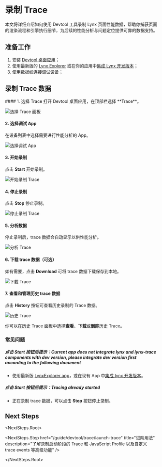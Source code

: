 <style>{`
  .full_image {
    width: 750px;
    margin: 20px;
  }
`}</style>


# 录制 Trace

本文将详细介绍如何使用 Devtool 工具录制 Lynx 页面性能数据，帮助你捕获页面的渲染流程和引擎执行细节，为后续的性能分析与问题定位提供可靠的数据支持。

## 准备工作

1. 安装 [Devtool 桌面应用](/guide/devtool/panels.html#run-lynx-devtool-desktop-application)；
2. 使用最新版的 [Lynx Explorer](https://github.com/lynx-family/lynx/releases) 或在你的应用中[集成 Lynx 开发版本](/guide/start/integrate-lynx-dev-version.html)；
3. 使用数据线连接调试设备；

## 录制 Trace 数据

<Steps>
#### 1. 选择 Trace
打开 Devtool 桌面应用，在顶部栏选择 **Trace**。

<img
  src="https://lf-lynx.tiktok-cdns.com/obj/lynx-artifacts-oss-sg/plugin/static/select-lynx-trace-panel-latest2.png"
  alt="选择 Trace 面板"
  className="full_image"
/>

#### 2. 选择调试 App

在设备列表中选择需要进行性能分析的 App。

<img
  src="https://lf-lynx.tiktok-cdns.com/obj/lynx-artifacts-oss-sg/plugin/static/select-target-app-latest.png"
  alt="选择调试 App"
  className="full_image"
/>

#### 3. 开始录制

点击 **Start** 开始录制。

<img
  src="https://lf-lynx.tiktok-cdns.com/obj/lynx-artifacts-oss-sg/plugin/static/start-trace-latest.png"
  alt="开始录制 Trace"
  className="full_image"
/>

#### 4. 停止录制

点击 **Stop** 停止录制。

<img
  src="https://lf-lynx.tiktok-cdns.com/obj/lynx-artifacts-oss-sg/plugin/static/stop-trace-latest.png"
  alt="停止录制 Trace"
  className="full_image"
/>

#### 5. 分析数据

停止录制后，trace 数据会自动显示以供性能分析。

<img
  src="https://lf-lynx.tiktok-cdns.com/obj/lynx-artifacts-oss-sg/plugin/static/analyze-trace-latest.png"
  alt="分析 Trace"
  className="full_image"
/>

#### 6. 下载 trace 数据（可选）

如有需要，点击 **Download** 可将 trace 数据下载保存到本地。

<img
  src="https://lf-lynx.tiktok-cdns.com/obj/lynx-artifacts-oss-sg/plugin/static/download-trace-latest.png"
  alt="下载 Trace"
  className="full_image"
/>

#### 7. 查看和管理历史 trace 数据

点击 **History** 按钮可查看历史录制的 Trace 数据。

<img
  src="https://lf-lynx.tiktok-cdns.com/obj/lynx-artifacts-oss-sg/plugin/static/history-trace-latest.png"
  alt="历史 Trace"
  className="full_image"
/>

你可以在历史 Trace 面板中选择**查看**、**下载**或**删除**历史 Trace。

</Steps>

### 常见问题

##### 点击 Start 按钮后提示：Current app does not integrate lynx and lynx-trace components with dev version, please integrate dev version first according to the following document

- 使用最新版 [LynxExplorer app](https://github.com/lynx-family/lynx/releases)，或在现有 App 中[集成 lynx 开发版本](/guide/start/integrate-lynx-dev-version.html)。

##### 点击 Start 按钮后提示：Tracing already started

- 正在录制 trace 数据，可以点击 **Stop** 按钮停止录制。

## Next Steps

<NextSteps.Root>

<NextSteps.Step
  href="/guide/devtool/trace/launch-trace"
  title="进阶用法"
  description="了解录制启动阶段的 Trace 和 JavaScript Profile 以及自定义 trace events 等高级功能"
/>

</NextSteps.Root>
